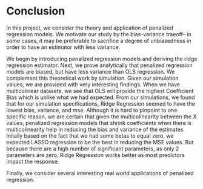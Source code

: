 # Conclusion 

In this project, we consider the theory and application of penalized regression models. We motivate our study by the bias-variance traeoff-- in some cases, it may be preferable to sacrifice a degree of unbiasedness in order to have an estimator with less variance. 

We begin by introducing penalized regression models and deriving the ridge regression estimator. Next, we prove analytically that penalized regression models are biased, but have less variance than OLS regression. We complement this theoretical work by simulation. Given our simulation values, we are provided with very interesting findings. When we have multicolinear datasets, we see that OLS will provide the highest Coefficient Bias which is unlike what we had expected. From our simulations, we found that for our simulation specifications, Ridge Regression seemed to have the lowest bias, variance, and mse. Although it is hard to pinpoint to one specific reason, we are certain that given the multicolinearity between the X values, penalized regression models that shrink coefficients when there is multicolinearity help in reducing the bias and variance of the estimates. Initally based on the fact that we had some betas to equal zero, we expected LASSO regression to be the best in reducing the MSE values. But because there are a high number of significant parameters, as only 2 parameters are zero, Ridge Regression works better as most predictors impact the response. 

Finally, we consider several interesting real world applications of penalized regression. 

